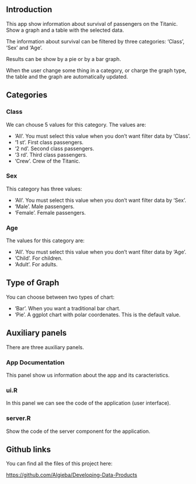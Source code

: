 ## Introduction

This app show information about survival of passengers on the Titanic. Show a
graph and a table with the selected data.

The information about survival can be filtered by three categories: 'Class',
'Sex' and 'Age'.

Results can be show by a pie or by a bar graph.

When the user change some thing in a category, or charge the graph type, the
table and the graph are automatically updated.

## Categories

### Class

We can chouse 5 values for this category. The values are:

- 'All'. You must select this value when you don't want filter data by 'Class'.
- '1 st'. First class passengers.
- '2 nd'. Second class passengers.
- '3 rd'. Third class passengers.
- 'Crew'. Crew of the Titanic.

### Sex

This category has three values:

- 'All'. You must select this value when you don't want filter data by 'Sex'.
- 'Male'. Male passengers.
- 'Female'. Female passengers.

### Age

The values for this category are:

- 'All'. You must select this value when you don't want filter data by 'Age'.
- 'Child'. For children.
- 'Adult'. For adults.

## Type of Graph

You can choose between two types of chart:

- 'Bar'. When you want a traditional bar chart.
- 'Pie'. A ggplot chart with polar coordenates. This is the default value.

## Auxiliary panels

There are three auxiliary panels.

### App Documentation

This panel show us information about the app and its caracteristics.

### ui.R

In this panel we can see the code of the application (user interface).

### server.R

Show the code of the server component for the application.

## Github links

You can find all the files of this project here:

[https://github.com/Algieba/Developing-Data-Products](https://github.com/Algieba/Developing-Data-Products)
